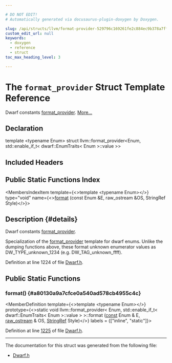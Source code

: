 ```yaml
---

# DO NOT EDIT!
# Automatically generated via docusaurus-plugin-doxygen by Doxygen.

slug: /api/structs/llvm/format-provider-529796c169261fe2c884ec9b378a7ff5
custom_edit_url: null
keywords:
  - doxygen
  - reference
  - struct
toc_max_heading_level: 3

---
```





# The `format_provider` Struct Template Reference

<DoxygenPage pluginConfig={pluginConfig}>

Dwarf constants <a href="/docs/api/structs/llvm/format-provider">format&#95;provider</a>. <a href="#details">More...</a>

## Declaration

<CodeBlock>template &lt;typename Enum&gt;
struct llvm::format_provider&lt;Enum, std::enable&#95;if&#95;t&lt; dwarf::EnumTraits&lt; Enum &gt;::value &gt;&gt;</CodeBlock>

## Included Headers

<IncludesList>
<IncludesListItem
  filePath="llvm/BinaryFormat/Dwarf.h"
  permalink="/docs/api/files/include/include/llvm/include/llvm/binaryformat/dwarf-h"
  isLocal="true" />
</IncludesList>

## Public Static Functions Index

<MembersIndex>

<MembersIndexItem
  template={<>template &lt;typename Enum&gt;</>}
  type="void"
  name={<><a href="#a80130a9a7cfce0a540ad578cb4955c4c">format</a> (const Enum &amp;E, raw&#95;ostream &amp;OS, StringRef Style)</>}>
</MembersIndexItem>

</MembersIndex>

## Description {#details}

Dwarf constants <a href="/docs/api/structs/llvm/format-provider">format&#95;provider</a>.

Specialization of the <a href="/docs/api/structs/llvm/format-provider">format&#95;provider</a> template for dwarf enums. Unlike the dumping functions above, these format unknown enumerator values as DW&#95;TYPE&#95;unknown&#95;1234 (e.g. DW&#95;TAG&#95;unknown&#95;ffff).

Definition at line 1224 of file <a href="/docs/api/files/include/include/llvm/include/llvm/binaryformat/dwarf-h">Dwarf.h</a>.

<SectionDefinition>

## Public Static Functions

### format() {#a80130a9a7cfce0a540ad578cb4955c4c}

<MemberDefinition
  template={<>template &lt;typename Enum&gt;</>}
  prototype={<>static void llvm::format&#95;provider&lt; Enum, std::enable&#95;if&#95;t&lt; dwarf::EnumTraits&lt; Enum &gt;::value &gt; &gt;::format (<a href="/docs/api/files/lib/lib/target/lib/target/aarch64/aarch64promoteconstant-cpp/#a90f8350fecae261c25be85d38b451bff">const</a> Enum &amp; E, <a href="/docs/api/classes/llvm/raw-ostream">raw&#95;ostream</a> &amp; OS, <a href="/docs/api/classes/llvm/stringref">StringRef</a> Style)</>}
  labels = {["inline", "static"]}>

Definition at line <a href="/docs/api/files/include/include/llvm/include/llvm/binaryformat/dwarf-h/#l01225">1225</a> of file <a href="/docs/api/files/include/include/llvm/include/llvm/binaryformat/dwarf-h">Dwarf.h</a>.
</MemberDefinition>

</SectionDefinition>

<hr/>

The documentation for this struct was generated from the following file:

<ul>
<li><a href="/docs/api/files/include/include/llvm/include/llvm/binaryformat/dwarf-h">Dwarf.h</a></li>
</ul>

</DoxygenPage>

